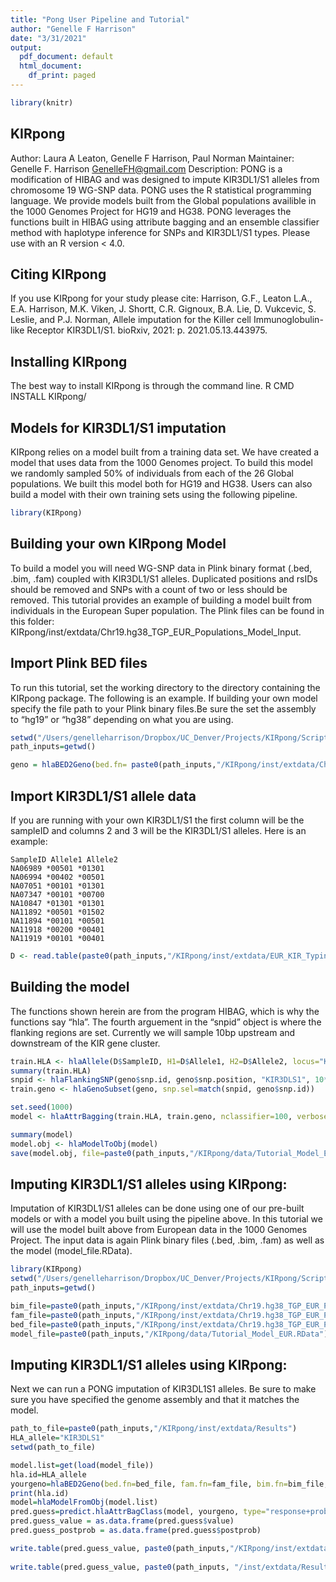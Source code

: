 ```yaml
---
title: "Pong User Pipeline and Tutorial"
author: "Genelle F Harrison"
date: "3/31/2021"
output:
  pdf_document: default
  html_document:
    df_print: paged
---
```


```r
library(knitr)
```

## KIRpong

Author: Laura A Leaton, Genelle F Harrison, Paul Norman
Maintainer: Genelle F. Harrison <GenelleFH@gmail.com>
Description: PONG is a modification of HIBAG and was designed to impute
	KIR3DL1/S1 alleles from chromosome 19 WG-SNP data. PONG uses the R statistical programming language.
	We provide models built from the Global populations availible in the 1000 Genomes Project for HG19 and   HG38. PONG leverages the functions built in HIBAG using attribute bagging and an 
	ensemble classifier method with haplotype inference for SNPs and KIR3DL1/S1 types. Please use
	with an R version < 4.0.

## Citing KIRpong

If you use KIRpong for your study please cite:
	Harrison, G.F., Leaton L.A., E.A. Harrison, M.K. Viken, J. Shortt, C.R. Gignoux, B.A. Lie, D. Vukcevic, S. Leslie, and P.J. Norman, Allele imputation for the Killer cell Immunoglobulin-like Receptor KIR3DL1/S1. bioRxiv, 2021: p. 2021.05.13.443975.
	
## Installing KIRpong
The best way to install KIRpong is through the command line.
R CMD INSTALL KIRpong/

## Models for KIR3DL1/S1 imputation
KIRpong relies on a model built from a training data set. We have created a model that uses data from the 1000 Genomes project. To build this model we randomly sampled 50% of individuals from each of the 26 Global populations. We built this model both for HG19 and HG38. Users can also build a model with their own training sets using the following pipeline.


```r
library(KIRpong)
```


## Building your own KIRpong Model
To build a model you will need WG-SNP data in Plink binary format (.bed, .bim, .fam) coupled with KIR3DL1/S1 alleles. Duplicated positions and rsIDs should be removed and SNPs with a count of two or less should be removed. This tutorial provides an example of building a model built from individuals in the European Super population. The Plink files can be found in this folder:
KIRpong/inst/extdata/Chr19.hg38_TGP_EUR_Populations_Model_Input.

## Import Plink BED files
To run this tutorial, set the working directory to the directory containing the KIRpong package. The following is an example. If building your own model specify the file path to your Plink binary files.Be sure the set the assembly to "hg19" or "hg38" depending on what you are using.

```r
setwd("/Users/genelleharrison/Dropbox/UC_Denver/Projects/KIRpong/Scripts/Versions")
path_inputs=getwd()

geno = hlaBED2Geno(bed.fn= paste0(path_inputs,"/KIRpong/inst/extdata/Chr19.hg38_TGP_EUR_Populations_Model_Input.bed"), fam.fn= paste0(path_inputs,"/KIRpong/inst/extdata/Chr19.hg38_TGP_EUR_Populations_Model_Input.fam"),bim.fn= paste0(path_inputs,"/KIRpong/inst/extdata/Chr19.hg38_TGP_EUR_Populations_Model_Input.bim"), assembly="hg38")

```
## Import KIR3DL1/S1 allele data
If you are running with your own KIR3DL1/S1 the first column will be the sampleID and columns 2 and 3 will be the KIR3DL1/S1 alleles. Here is an example:

```
SampleID Allele1 Allele2
NA06989 *00501 *01301
NA06994 *00402 *00501
NA07051 *00101 *01301
NA07347 *00101 *00700
NA10847 *01301 *01301
NA11892 *00501 *01502
NA11894 *00101 *00501
NA11918 *00200 *00401
NA11919 *00101 *00401
```
```r
D <- read.table(paste0(path_inputs,"/KIRpong/inst/extdata/EUR_KIR_Typing_Alleles_For_Model.txt"), header=TRUE, stringsAsFactors = FALSE)
```

## Building the model
The functions shown herein are from the program HIBAG, which is why the functions say "hla". The fourth arguement in the "snpid" object is where the flanking regions are set. Currently we will sample 10bp upstream and downstream of the KIR gene cluster. 

```r
train.HLA <- hlaAllele(D$SampleID, H1=D$Allele1, H2=D$Allele2, locus="KIR3DLS1", assembly="hg38")
summary(train.HLA)
snpid <- hlaFlankingSNP(geno$snp.id, geno$snp.position, "KIR3DLS1", 10*10, assembly="hg38") 
train.geno <- hlaGenoSubset(geno, snp.sel=match(snpid, geno$snp.id))

set.seed(1000)
model <- hlaAttrBagging(train.HLA, train.geno, nclassifier=100, verbose.detail=TRUE)

summary(model)
model.obj <- hlaModelToObj(model)
save(model.obj, file=paste0(path_inputs,"/KIRpong/data/Tutorial_Model_EUR.RData"))

```

## Imputing KIR3DL1/S1 alleles using KIRpong:
Imputation of KIR3DL1/S1 alleles can be done using one of our pre-built models or with a model you built using the pipeline above. In this tutorial we will use the model built above from European data in the 1000 Genomes Project. The input data is again Plink binary files (.bed, .bim, .fam) as well as the model (model_file.RData). 

```r
library(KIRpong)
setwd("/Users/genelleharrison/Dropbox/UC_Denver/Projects/KIRpong/Scripts/Versions")
path_inputs=getwd()

bim_file=paste0(path_inputs,"/KIRpong/inst/extdata/Chr19.hg38_TGP_EUR_Populations_Test_Input.bim")
fam_file=paste0(path_inputs,"/KIRpong/inst/extdata/Chr19.hg38_TGP_EUR_Populations_Test_Input.fam")
bed_file=paste0(path_inputs,"/KIRpong/inst/extdata/Chr19.hg38_TGP_EUR_Populations_Test_Input.bed")
model_file=paste0(path_inputs,"/KIRpong/data/Tutorial_Model_EUR.RData") 


```

## Imputing KIR3DL1/S1 alleles using KIRpong:
Next we can run a PONG imputation of KIR3DL1S1 alleles. Be sure to make sure you have specified the genome assembly and that it matches the model. 

```r
path_to_file=paste0(path_inputs,"/KIRpong/inst/extdata/Results") 
HLA_allele="KIR3DLS1"        
setwd(path_to_file)

model.list=get(load(model_file))
hla.id=HLA_allele
yourgeno=hlaBED2Geno(bed.fn=bed_file, fam.fn=fam_file, bim.fn=bim_file, assembly="hg38")
print(hla.id)
model=hlaModelFromObj(model.list) 
pred.guess=predict.hlaAttrBagClass(model, yourgeno, type="response+prob", match.type = "Position")
pred.guess_value = as.data.frame(pred.guess$value)
pred.guess_postprob = as.data.frame(pred.guess$postprob)

write.table(pred.guess_value, paste0(path_inputs,"/KIRpong/inst/extdata/Results/Chr19.hg38_TGP_EUR_Populations_Results_Prediction_Alleles.txt",quote=F,sep="\t",row.names=F,col.names=T))
            
write.table(pred.guess_value, paste0(path_inputs, "/inst/extdata/Results/Chr19.hg38_TGP_EUR_Populations_Results_Prediction_Alleles_v31txt"),quote=F,sep="\t",row.names=F,col.names=T)

```


